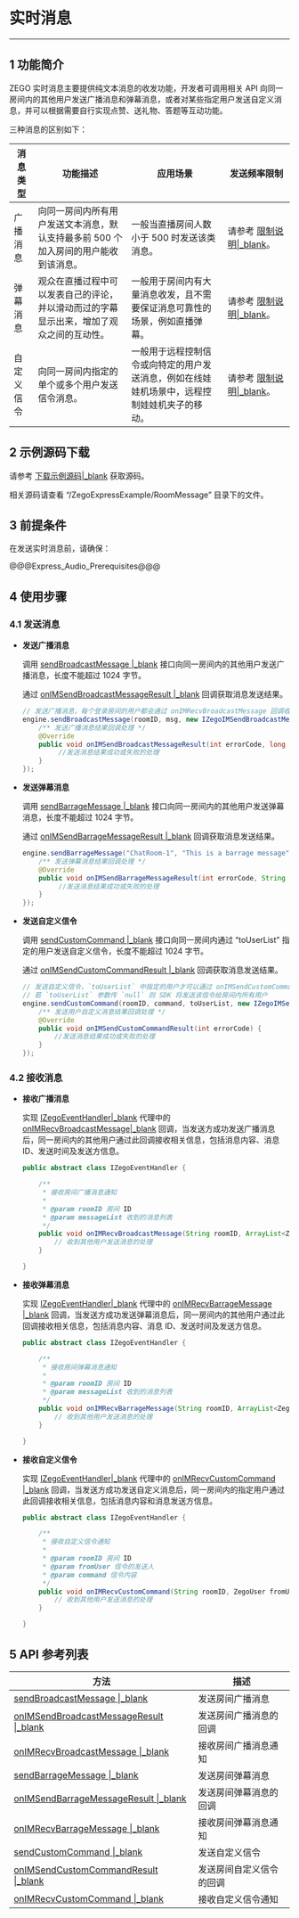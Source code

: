 # 实时消息

- - -

## 1 功能简介

ZEGO 实时消息主要提供纯文本消息的收发功能，开发者可调用相关 API 向同一房间内的其他用户发送广播消息和弹幕消息，或者对某些指定用户发送自定义消息，并可以根据需要自行实现点赞、送礼物、答题等互动功能。

三种消息的区别如下：

| 消息类型 | 功能描述 | 应用场景 | 发送频率限制 |
|-------|--------|--------|--------|
| 广播消息 | 向同一房间内所有用户发送文本消息，默认支持最多前 500 个加入房间的用户能收到该消息。 | 一般当直播房间人数小于 500 时发送该类消息。 | 请参考 [限制说明\|_blank](#7581)。 |
| 弹幕消息 | 观众在直播过程中可以发表自己的评论，并以滑动而过的字幕显示出来，增加了观众之间的互动性。 | 一般用于房间内有大量消息收发，且不需要保证消息可靠性的场景，例如直播弹幕。 | 请参考 [限制说明\|_blank](#7581)。 |
| 自定义信令 | 向同一房间内指定的单个或多个用户发送信令消息。 | 一般用于远程控制信令或向特定的用户发送消息，例如在线娃娃机场景中，远程控制娃娃机夹子的移动。 | 请参考 [限制说明\|_blank](#7581)。 |

## 2 示例源码下载

请参考 [下载示例源码\|_blank](#3125) 获取源码。

相关源码请查看 “/ZegoExpressExample/RoomMessage” 目录下的文件。

## 3 前提条件

在发送实时消息前，请确保：

@@@Express_Audio_Prerequisites@@@

## 4 使用步骤

### 4.1 发送消息

- **发送广播消息**

  调用 [sendBroadcastMessage \|_blank](/zh/api?doc=Express_Video_SDK_API~Java_android~class~im-zego-zegoexpress-zego-express-engine#send-broadcast-message) 接口向同一房间内的其他用户发送广播消息，长度不能超过 1024 字节。

  通过 [onIMSendBroadcastMessageResult \|_blank](/zh/api?doc=Express_Video_SDK_API~Java_android~interface~im-zego-zegoexpress-callback-i-zego-im-send-broadcast-message-callback#on-im-send-broadcast-message-result) 回调获取消息发送结果。

  ```java
  // 发送广播消息，每个登录房间的用户都会通过 onIMRecvBroadcastMessage 回调收到此消息【发送方不会收到该回调】
  engine.sendBroadcastMessage(roomID, msg, new IZegoIMSendBroadcastMessageCallback() {
      /** 发送广播消息结果回调处理 */
      @Override
      public void onIMSendBroadcastMessageResult(int errorCode, long messageID) {
           //发送消息结果成功或失败的处理
      }
  });
  ```

- **发送弹幕消息**

  调用 [sendBarrageMessage \|_blank](/zh/api?doc=Express_Video_SDK_API~Java_android~class~im-zego-zegoexpress-zego-express-engine#send-barrage-message) 接口向同一房间内的其他用户发送弹幕消息，长度不能超过 1024 字节。

  通过 [onIMSendBarrageMessageResult \|_blank](/zh/api?doc=Express_Video_SDK_API~Java_android~interface~im-zego-zegoexpress-callback-i-zego-im-send-barrage-message-callback#on-im-send-barrage-message-result) 回调获取消息发送结果。

  ```java
  engine.sendBarrageMessage("ChatRoom-1", "This is a barrage message", new IZegoIMSendBarrageMessageCallback(){
      /** 发送弹幕消息结果回调处理 */
      @Override
      public void onIMSendBarrageMessageResult(int errorCode, String messageID) {
           //发送消息结果成功或失败的处理
      }
  });
  ```

- **发送自定义信令**

  调用 [sendCustomCommand \|_blank](/zh/api?doc=Express_Video_SDK_API~Java_android~class~im-zego-zegoexpress-zego-express-engine#send-custom-command) 接口向同一房间内通过 “toUserList” 指定的用户发送自定义信令，长度不能超过 1024 字节。

  通过 [onIMSendCustomCommandResult \|_blank](/zh/api?doc=Express_Video_SDK_API~Java_android~interface~im-zego-zegoexpress-callback-i-zego-im-send-custom-command-callback#on-im-send-custom-command-result) 回调获取消息发送结果。

  ```java
  // 发送自定义信令，`toUserList` 中指定的用户才可以通过 onIMSendCustomCommandResult 收到此信令
  // 若 `toUserList` 参数传 `null` 则 SDK 将发送该信令给房间内所有用户
  engine.sendCustomCommand(roomID, command, toUserList, new IZegoIMSendCustomCommandCallback() {
      /** 发送用户自定义消息结果回调处理 */
      @Override
      public void onIMSendCustomCommandResult(int errorCode) {
          //发送消息结果成功或失败的处理
      }
  });
  ```

### 4.2 接收消息

- **接收广播消息**

  实现 [IZegoEventHandler\|_blank](@-IZegoEventHandler) 代理中的 [onIMRecvBroadcastMessage\|_blank](/zh/api?doc=Express_Video_SDK_API~Java_android~class~im-zego-zegoexpress-callback-i-zego-event-handler#on-im-recv-broadcast-message) 回调，当发送方成功发送广播消息后，同一房间内的其他用户通过此回调接收相关信息，包括消息内容、消息 ID、发送时间及发送方信息。

  ```java
  public abstract class IZegoEventHandler {

      /**
       * 接收房间广播消息通知
       *
       * @param roomID 房间 ID
       * @param messageList 收到的消息列表
       */
      public void onIMRecvBroadcastMessage(String roomID, ArrayList<ZegoBroadcastMessageInfo> messageList){
          // 收到其他用户发送消息的处理
      }

  }
  ```

- **接收弹幕消息**

  实现 [IZegoEventHandler\|_blank](@-IZegoEventHandler) 代理中的 [onIMRecvBarrageMessage \|_blank](/zh/api?doc=Express_Video_SDK_API~Java_android~class~im-zego-zegoexpress-callback-i-zego-event-handler#on-im-recv-barrage-message) 回调，当发送方成功发送弹幕消息后，同一房间内的其他用户通过此回调接收相关信息，包括消息内容、消息 ID、发送时间及发送方信息。

  ```java
  public abstract class IZegoEventHandler {

      /**
       * 接收房间弹幕消息通知
       *
       * @param roomID 房间 ID
       * @param messageList 收到的消息列表
       */
      public void onIMRecvBarrageMessage(String roomID, ArrayList<ZegoBarrageMessageInfo> messageList){
          // 收到其他用户发送消息的处理
      }

  }
  ``` 

- **接收自定义信令**

  实现 [IZegoEventHandler\|_blank](@-IZegoEventHandler) 代理中的 [onIMRecvCustomCommand \|_blank](/zh/api?doc=Express_Video_SDK_API~Java_android~class~im-zego-zegoexpress-callback-i-zego-event-handler#on-im-recv-custom-command) 回调，当发送方成功发送自定义消息后，同一房间内的指定用户通过此回调接收相关信息，包括消息内容和消息发送方信息。

  ```java
  public abstract class IZegoEventHandler {

      /**
       * 接收自定义信令通知
       *
       * @param roomID 房间 ID
       * @param fromUser 信令的发送人
       * @param command 信令内容
       */
      public void onIMRecvCustomCommand(String roomID, ZegoUser fromUser, String command){
          // 收到其他用户发送消息的处理
      }

  }
  ```

## 5 API 参考列表

| 方法 | 描述 |
|-------|--------|
| [sendBroadcastMessage \|_blank](/zh/api?doc=Express_Video_SDK_API~Java_android~class~im-zego-zegoexpress-zego-express-engine#send-broadcast-message) | 发送房间广播消息 |
| [onIMSendBroadcastMessageResult \|_blank](/zh/api?doc=Express_Video_SDK_API~Java_android~interface~im-zego-zegoexpress-callback-i-zego-im-send-broadcast-message-callback#on-im-send-broadcast-message-result) | 发送房间广播消息的回调 |
| [onIMRecvBroadcastMessage \|_blank](/zh/api?doc=Express_Video_SDK_API~Java_android~class~im-zego-zegoexpress-callback-i-zego-event-handler#on-im-recv-broadcast-message) | 接收房间广播消息通知 |
| [sendBarrageMessage \|_blank](/zh/api?doc=Express_Video_SDK_API~Java_android~class~im-zego-zegoexpress-zego-express-engine#send-barrage-message) | 发送房间弹幕消息 |
| [onIMSendBarrageMessageResult \|_blank](/zh/api?doc=Express_Video_SDK_API~Java_android~interface~im-zego-zegoexpress-callback-i-zego-im-send-barrage-message-callback#on-im-send-barrage-message-result) | 发送房间弹幕消息的回调 |
| [onIMRecvBarrageMessage \|_blank](/zh/api?doc=Express_Video_SDK_API~Java_android~class~im-zego-zegoexpress-callback-i-zego-event-handler#on-im-recv-barrage-message) | 接收房间弹幕消息通知 |
| [sendCustomCommand \|_blank](/zh/api?doc=Express_Video_SDK_API~Java_android~class~im-zego-zegoexpress-zego-express-engine#send-custom-command) | 发送自定义信令 |
| [onIMSendCustomCommandResult \|_blank](/zh/api?doc=Express_Video_SDK_API~Java_android~interface~im-zego-zegoexpress-callback-i-zego-im-send-custom-command-callback#on-im-send-custom-command-result) | 发送房间自定义信令的回调 |
| [onIMRecvCustomCommand \|_blank](/zh/api?doc=Express_Video_SDK_API~Java_android~class~im-zego-zegoexpress-callback-i-zego-event-handler#on-im-recv-custom-command) | 接收自定义信令通知 |
